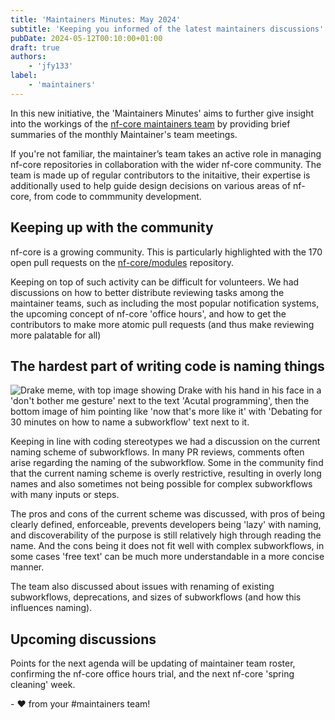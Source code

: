 ```yaml
---
title: 'Maintainers Minutes: May 2024'
subtitle: 'Keeping you informed of the latest maintainers discussions'
pubDate: 2024-05-12T00:10:00+01:00
draft: true
authors:
    - 'jfy133'
label:
    - 'maintainers'
---
```


In this new initiative, the 'Maintainers Minutes' aims to further give insight into the workings of the [nf-core maintainers team](/governance#maintainers) by providing brief summaries of the monthly Maintainer's team meetings.

If you're not familiar, the maintainer’s team takes an active role in managing nf-core repositories in collaboration with the wider nf-core community.
The team is made up of regular contributors to the initaitive, their expertise is additionally used to help guide design decisions on various areas of nf-core, from code to commmunity development.

## Keeping up with the community

nf-core is a growing community. This is particularly highlighted with the 170 open pull requests on the [nf-core/modules](https://github.com/nf-core/modules) repository.

Keeping on top of such activity can be difficult for volunteers.
We had discussions on how to better distribute reviewing tasks among the maintainer teams, such as including the most popular notification systems, the upcoming concept of nf-core 'office hours', and how to get the contributors to make more atomic pull requests (and thus make reviewing more palatable for all)

## The hardest part of writing code is naming things

![Drake meme, with top image showing Drake with his hand in his face in a 'don't bother me gesture' next to the text 'Acutal programming', then the bottom image of him pointing like 'now that's more like it' with 'Debating for 30 minutes on how to name a subworkflow' text next to it.](@assets/images/blog/maintainers-minutes-2024-05-03/maintainers-meme-2024-05-03.jpg)

Keeping in line with coding stereotypes we had a discussion on the current naming scheme of subworkflows.
In many PR reviews, comments often arise regarding the naming of the subworkflow.
Some in the community find that the current naming scheme is overly restrictive, resulting in overly long names and also sometimes not being possible for complex subworkflows with many inputs or steps.

The pros and cons of the current scheme was discussed, with pros of being clearly defined, enforceable, prevents developers being 'lazy' with naming, and discoverability of the purpose is still relatively high through reading the name.
And the cons being it does not fit well with complex subworkflows, in some cases 'free text' can be much more understandable in a more concise manner.

The team also discussed about issues with renaming of existing subworkflows, deprecations, and sizes of subworkflows (and how this influences naming).

## Upcoming discussions

Points for the next agenda will be updating of maintainer team roster, confirming the nf-core office hours trial, and the next nf-core 'spring cleaning' week.

\- ❤ from your #maintainers team!
